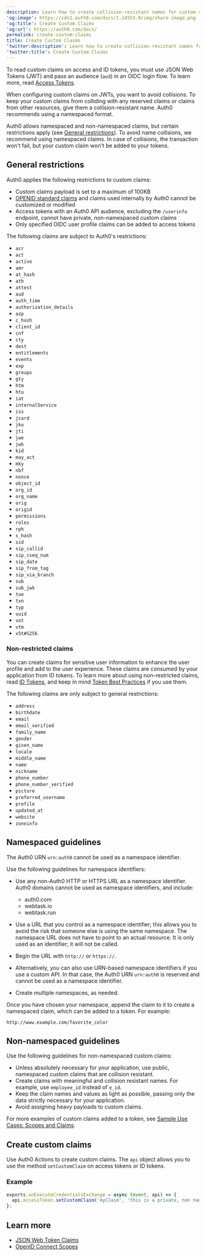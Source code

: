 ```yaml
---
description: Learn how to create collision-resistant names for custom claims.
'og:image': https://cdn2.auth0.com/docs/1.14553.0/img/share-image.png
'og:title': Create Custom Claims
'og:url': https://auth0.com/docs/
permalink: create-custom-claims
title: Create Custom Claims
'twitter:description': Learn how to create collision-resistant names for custom claims.
'twitter:title': Create Custom Claims
---
```

To read custom claims on access and <Tooltip tip="ID Token: Credential meant for the client itself, rather than for accessing a resource." cta="View Glossary" href="/docs/glossary?term=ID+tokens">ID tokens</Tooltip>, you must use <Tooltip tip="ID Token: Credential meant for the client itself, rather than for accessing a resource." cta="View Glossary" href="/docs/glossary?term=JSON+Web+Tokens">JSON Web Tokens</Tooltip> (JWT) and pass an <Tooltip tip="JSON Web Token (JWT): Standard ID Token format (and often Access Token format) used to represent claims securely between two parties." cta="View Glossary" href="/docs/glossary?term=audience">audience</Tooltip> (`aud`) in an OIDC login flow. To learn more, read [Access Tokens](/docs/secure/tokens/access-tokens).

When configuring custom claims on JWTs, you want to avoid collisions. To keep your custom claims from colliding with any reserved claims or claims from other resources, give them a collision-resistant name. Auth0 recommends using a namespaced format.

<Callout icon="file-lines" color="#0EA5E9" iconType="regular">

Auth0 allows namespaced and non-namespaced claims, but certain restrictions apply (see [General restrictions](/docs/secure/tokens/json-web-tokens/create-custom-claims#general-restrictions)). To avoid name collisions, we recommend using namespaced claims. In case of collisions, the transaction won't fail, but your custom claim won't be added to your tokens.

</Callout>

## General restrictions

Auth0 applies the following restrictions to custom claims:

* Custom claims payload is set to a maximum of 100KB
* [OPENID standard claims](https://openid.net/specs/openid-connect-core-1_0.html#IDToken) and claims used internally by Auth0 cannot be customized or modified
* <Tooltip tip="Access Token: Authorization credential, in the form of an opaque string or JWT, used to access an API." cta="View Glossary" href="/docs/glossary?term=Access+tokens">Access tokens</Tooltip> with an Auth0 API audience, excluding the `/userinfo` endpoint, cannot have private, non-namespaced custom claims
* Only specified OIDC user profile claims can be added to access tokens

The following claims are subject to Auth0's restrictions:

* `acr`
* `act`
* `active`
* `amr`
* `at_hash`
* `ath`
* `attest`
* `aud`
* `auth_time`
* `authorization_details`
* `azp`
* `c_hash`
* `client_id`
* `cnf`
* `cty`
* `dest`
* `entitlements`
* `events`
* `exp`
* `groups`
* `gty`
* `htm`
* `htu`
* `iat`
* `internalService`
* `iss`
* `jcard`
* `jku`
* `jti`
* `jwe`
* `jwk`
* `kid`
* `may_act`
* `mky`
* `nbf`
* `nonce`
* `object_id`
* `org_id`
* `org_name`
* `orig`
* `origid`
* `permissions`
* `roles`
* `rph`
* `s_hash`
* `sid`
* `sip_callid`
* `sip_cseq_num`
* `sip_date`
* `sip_from_tag`
* `sip_via_branch`
* `sub`
* `sub_jwk`
* `toe`
* `txn`
* `typ`
* `uuid`
* `vot`
* `vtm`
* `x5t#S256`

### Non-restricted claims

You can create claims for sensitive user information to enhance the user profile and add to the user experience. These claims are consumed by your application from ID tokens. To learn more about using non-restricted claims, read [ID Tokens](/docs/secure/tokens/id-tokens), and keep in mind [Token Best Practices](/docs/secure/tokens/token-best-practices) if you use them.

The following claims are only subject to general restrictions:

* `address`
* `birthdate`
* `email`
* `email_verified`
* `family_name`
* `gender`
* `given_name`
* `locale`
* `middle_name`
* `name`
* `nickname`
* `phone_number`
* `phone_number_verified`
* `picture`
* `preferred_username`
* `profile`
* `updated_at`
* `website`
* `zoneinfo`

## Namespaced guidelines

<Callout icon="file-lines" color="#0EA5E9" iconType="regular">

The Auth0 URN `urn:auth0` cannot be used as a namespace identifier.

</Callout>

Use the following guidelines for namespace identifiers:

* Use any non-Auth0 HTTP or HTTPS URL as a namespace identifier. Auth0 domains cannot be used as namespace identifiers, and include:

  + auth0.com
  + webtask.io
  + webtask.run
* Use a URL that you control as a namespace identifier; this allows you to avoid the risk that someone else is using the same namespace. The namespace URL does not have to point to an actual resource. It is only used as an identifier; it will not be called.
* Begin the URL with `http://` or `https://`.
* Alternatively, you can also use URN-based namespace identifiers if you use a custom API. In that case, the Auth0 URN `urn:auth0` is reserved and cannot be used as a namespace identifier.
* Create multiple namespaces, as needed.

Once you have chosen your namespace, append the claim to it to create a namespaced claim, which can be added to a token. For example:

`http://www.example.com/favorite_color`

## Non-namespaced guidelines

Use the following guidelines for non-namespaced custom claims:

* Unless absolutely necessary for your application, use public, namespaced custom claims that are collision resistant.
* Create claims with meaningful and collision resistant names. For example, use `employee_id` instead of `e_id`.
* Keep the claim names and values as light as possible, passing only the data strictly necessary for your application.
* Avoid assigning heavy payloads to custom claims.

For more examples of custom claims added to a token, see [Sample Use Cases: Scopes and Claims](/docs/get-started/apis/scopes/sample-use-cases-scopes-and-claims).

## Create custom claims

Use Auth0 Actions to create custom claims. The `api` object allows you to use the method `setCustomClaim` on access tokens or ID tokens.

### Example

```js lines
exports.onExecuteCredentialsExchange = async (event, api) => {
  api.accessToken.setCustomClaim('myClaim', 'this is a private, non namespaced claim');
};
```






## Learn more

* [JSON Web Token Claims](/docs/secure/tokens/json-web-tokens/json-web-token-claims)
* [OpenID Connect Scopes](/docs/get-started/apis/scopes/openid-connect-scopes)